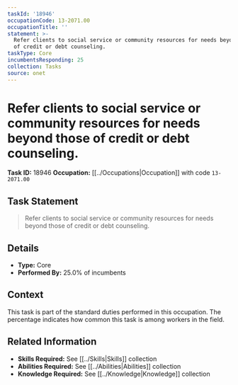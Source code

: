 ```yaml
---
taskId: '18946'
occupationCode: 13-2071.00
occupationTitle: ''
statement: >-
  Refer clients to social service or community resources for needs beyond those
  of credit or debt counseling.
taskType: Core
incumbentsResponding: 25
collection: Tasks
source: onet
---
```

# Refer clients to social service or community resources for needs beyond those of credit or debt counseling.

**Task ID:** 18946
**Occupation:** [[../Occupations|Occupation]] with code `13-2071.00`

## Task Statement

> Refer clients to social service or community resources for needs beyond those of credit or debt counseling.

## Details

- **Type:** Core
- **Performed By:** 25.0% of incumbents

## Context

This task is part of the standard duties performed in this occupation. The percentage indicates how common this task is among workers in the field.

## Related Information

- **Skills Required:** See [[../Skills|Skills]] collection
- **Abilities Required:** See [[../Abilities|Abilities]] collection
- **Knowledge Required:** See [[../Knowledge|Knowledge]] collection
